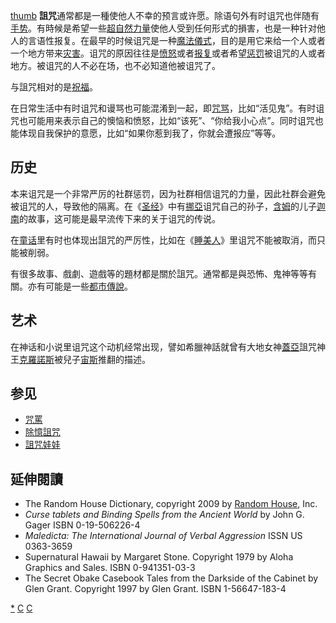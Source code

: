 [[文件:Gallen_Kallela_Kullervos_Curse.jpg|thumb]]
'''詛咒'''通常都是一種使他人不幸的预言或许愿。除语句外有时诅咒也伴随有[[手势|手势]]。有時候是希望一些[[超自然力量|超自然力量]]使他人受到任何形式的損害，也是一种针对他人的言语性报复。在最早的时候诅咒是一种[[魔法|魔法]][[儀式|儀式]]，目的是用它来给一个人或者一个地方带来[[灾害|灾害]]。诅咒的原因往往是[[愤怒|愤怒]]或者[[报复|报复]]或者希望[[惩罚|惩罚]]被诅咒的人或者地方。被诅咒的人不必在场，也不必知道他被诅咒了。

与詛咒相对的是[[祝福|祝福]]。

在日常生活中有时诅咒和谩骂也可能混淆到一起，即[[咒骂|咒骂]]，比如“活见鬼”。有时诅咒也可能用来表示自己的懊恼和愤怒，比如“该死”、“你给我小心点”。同时诅咒也能体现自我保护的意愿，比如“如果你惹到我了，你就会遭报应”等等。

==历史==
本来诅咒是一个非常严厉的社群惩罚，因为社群相信诅咒的力量，因此社群会避免被诅咒的人，导致他的隔离。在《[[圣经|圣经]]》中有[[挪亞|挪亞]]诅咒自己的孙子，[[含姆|含姆]]的儿子[[迦南_(圣经人物)|迦南]]的故事，这可能是最早流传下来的关于诅咒的传说。

在[[童话|童话]]里有时也体现出詛咒的严厉性，比如在《[[睡美人|睡美人]]》里诅咒不能被取消，而只能被削弱。

有很多故事、戲劇、遊戲等的題材都是關於詛咒。通常都是與恐怖、鬼神等等有關。亦有可能是一些[[都市傳說|都市傳說]]。

==艺术==
在神话和小说里诅咒这个动机经常出现，譬如希臘神話就曾有大地女神[[盖亚|蓋亞]]詛咒神王[[克洛诺斯|克羅諾斯]]被兒子[[宙斯|宙斯]]推翻的描述。

==参见==
* [[咒罵|咒罵]]
* [[除憶詛咒|除憶詛咒]]
* [[詛咒娃娃|詛咒娃娃]]

==延伸閱讀==
* The Random House Dictionary, copyright 2009 by [[Random_House|Random House]], Inc. 
* ''Curse tablets and Binding Spells from the Ancient World'' by John G. Gager ISBN 0-19-506226-4
* ''Maledicta: The International Journal of Verbal Aggression'' ISSN US 0363-3659
* Supernatural Hawaii by Margaret Stone. Copyright 1979 by Aloha Graphics and Sales. ISBN 0-941351-03-3
* The Secret Obake Casebook Tales from the Darkside of the Cabinet by Glen Grant. Copyright 1997 by Glen Grant. ISBN 1-56647-183-4

[[Category:詛咒|*]]
[[Category:神秘學|C]]
[[Category:文化人类学|C]]